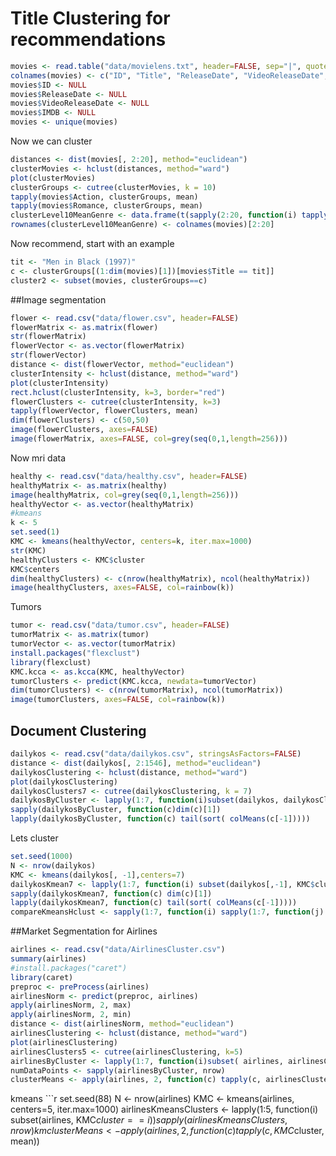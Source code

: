 Title Clustering for recommendations
========================================================
```r
movies <- read.table("data/movielens.txt", header=FALSE, sep="|", quote="\"")
colnames(movies) <- c("ID", "Title", "ReleaseDate", "VideoReleaseDate", "IMDB", "Unknown", "Action", "Adventure", "Animation", "Childrens", "Comedy", "Crime", "Documentary", "Drama", "Fantasy", "Filmnoir", "Horror", "Musical", "Mystery", "Romance", "SciFi", "Thriller", "War", "Western")
movies$ID <- NULL
movies$ReleaseDate <- NULL
movies$VideoReleaseDate <- NULL
movies$IMDB <- NULL
movies <- unique(movies)
```
Now we can cluster
```r
distances <- dist(movies[, 2:20], method="euclidean")
clusterMovies <- hclust(distances, method="ward")
plot(clusterMovies)
clusterGroups <- cutree(clusterMovies, k = 10)
tapply(movies$Action, clusterGroups, mean)
tapply(movies$Romance, clusterGroups, mean)
clusterLevel10MeanGenre <- data.frame(t(sapply(2:20, function(i) tapply(movies[, i], clusterGroups, mean))))
rownames(clusterLevel10MeanGenre) <- colnames(movies)[2:20]
```
Now recommend, start with an example
```r
tit <- "Men in Black (1997)"
c <- clusterGroups[(1:dim(movies)[1])[movies$Title == tit]]
cluster2 <- subset(movies, clusterGroups==c)
```
##Image segmentation
```r
flower <- read.csv("data/flower.csv", header=FALSE)
flowerMatrix <- as.matrix(flower)
str(flowerMatrix)
flowerVector <- as.vector(flowerMatrix)
str(flowerVector)
distance <- dist(flowerVector, method="euclidean")
clusterIntensity <- hclust(distance, method="ward")
plot(clusterIntensity)
rect.hclust(clusterIntensity, k=3, border="red")
flowerClusters <- cutree(clusterIntensity, k=3)
tapply(flowerVector, flowerClusters, mean)
dim(flowerClusters) <- c(50,50)
image(flowerClusters, axes=FALSE)
image(flowerMatrix, axes=FALSE, col=grey(seq(0,1,length=256)))
```
Now mri data
```r
healthy <- read.csv("data/healthy.csv", header=FALSE)
healthyMatrix <- as.matrix(healthy)
image(healthyMatrix, col=grey(seq(0,1,length=256)))
healthyVector <- as.vector(healthyMatrix)
#kmeans
k <- 5
set.seed(1)
KMC <- kmeans(healthyVector, centers=k, iter.max=1000)
str(KMC)
healthyClusters <- KMC$cluster
KMC$centers
dim(healthyClusters) <- c(nrow(healthyMatrix), ncol(healthyMatrix))
image(healthyClusters, axes=FALSE, col=rainbow(k))
```
Tumors
```r
tumor <- read.csv("data/tumor.csv", header=FALSE)
tumorMatrix <- as.matrix(tumor)
tumorVector <- as.vector(tumorMatrix)
install.packages("flexclust")
library(flexclust)
KMC.kcca <- as.kcca(KMC, healthyVector)
tumorClusters <- predict(KMC.kcca, newdata=tumorVector)
dim(tumorClusters) <- c(nrow(tumorMatrix), ncol(tumorMatrix))
image(tumorClusters, axes=FALSE, col=rainbow(k))
```

## Document Clustering
```r
dailykos <- read.csv("data/dailykos.csv", stringsAsFactors=FALSE)
distance <- dist(dailykos[, 2:1546], method="euclidean")
dailykosClustering <- hclust(distance, method="ward")
plot(dailykosClustering)
dailykosClusters7 <- cutree(dailykosClustering, k = 7)
dailykosByCluster <- lapply(1:7, function(i)subset(dailykos, dailykosClusters7 == i))
sapply(dailykosByCluster, function(c)dim(c)[1])
lapply(dailykosByCluster, function(c) tail(sort( colMeans(c[-1]))))
```
Lets cluster
```r
set.seed(1000)
N <- nrow(dailykos)
KMC <- kmeans(dailykos[, -1],centers=7)
dailykosKmean7 <- lapply(1:7, function(i) subset(dailykos[,-1], KMC$cluster == i))
sapply(dailykosKmean7, function(c) dim(c)[1])
lapply(dailykosKmean7, function(c) tail(sort( colMeans(c[-1]))))
compareKmeansHclust <- sapply(1:7, function(i) sapply(1:7, function(j) sum(dailykosClusters7 == j & KMC$cluster == i) ))
```

##Market Segmentation for Airlines
```r
airlines <- read.csv("data/AirlinesCluster.csv")
summary(airlines)
#install.packages("caret")
library(caret)
preproc <- preProcess(airlines)
airlinesNorm <- predict(preproc, airlines)
apply(airlinesNorm, 2, max)
apply(airlinesNorm, 2, min)
distance <- dist(airlinesNorm, method="euclidean")
airlinesClustering <- hclust(distance, method="ward")
plot(airlinesClustering)
airlinesClusters5 <- cutree(airlinesClustering, k=5)
airlinesByCluster <- lapply(1:7, function(i)subset( airlines, airlinesClusters5 == i))
numDataPoints <- sapply(airlinesByCluster, nrow)
clusterMeans <- apply(airlines, 2, function(c) tapply(c, airlinesClusters5, mean))
```
kmeans
```r
set.seed(88)
N <- nrow(airlines)
KMC <- kmeans(airlines, centers=5, iter.max=1000)
airlinesKmeansClusters <- lapply(1:5, function(i) subset(airlines, KMC$cluster == i))
sapply( airlinesKmeansClusters, nrow)
kmclusterMeans <- apply(airlines, 2, function(c) tapply(c, KMC$cluster, mean))
